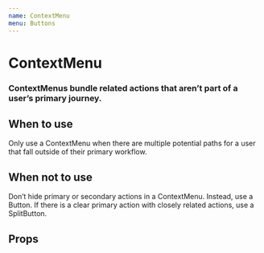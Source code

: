 ```yaml
---
name: ContextMenu
menu: Buttons
---
```



# ContextMenu

### ContextMenus bundle related actions that aren’t part of a user’s primary journey.

<Playground>
	<ContextMenu
		actions={[
			{
				text: 'Go to my dashboard'
			},
			{
				text: 'Notify my teammates'
			},
			{
				text: 'Log me out'
			}
		]}
		size="large"
	/>
</Playground>

## When to use

Only use a ContextMenu when there are multiple potential paths for a user that fall outside of their primary workflow.

## When not to use

Don’t hide primary or secondary actions in a ContextMenu. Instead, use a Button. If there is a clear primary action with closely related actions, use a SplitButton.

## Props

<Props of={ContextMenu} />
